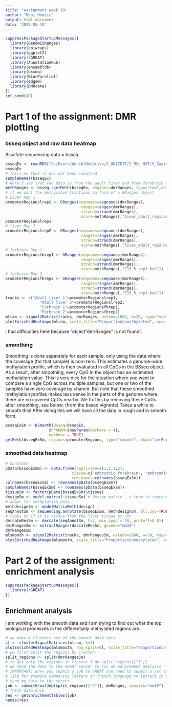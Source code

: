 ---
title: "assignment week 10"
author: "Deni Hodzic"
output: html_document
date: '2022-05-19'
---

```{r}
suppressPackageStartupMessages({
  library(GenomicRanges)
  library(epiwraps)
  library(ggplot2)
  library(rGREAT)
  library(AnnotationHub)
  library(ensembldb)
  library(bsseq)
  library(BiocParallel)
  library(edgeR)
  library(DMRcate)
})
set.seed(40)
```


# Part 1 of the assignment: DMR plotting

### bsseq object and raw data heatmap
Bisulfate sequencing data = bsseq
```{r}
bsseqEx <- readRDS("C:/Users/denih/OneDrive/2_UNIZEIT/2_MSc HST/5_Zweites_Studienjahr_Master/2_Frühjahrssemester_2022/Bioinformatic Approaches to Regulatory Genomics and Epigenomics/VL 10/w10_assignment/bsseqOb.rds")
bsseqEx
# tells me that it has not been smoothed
sampleNames(bsseqEx)
# Here I see that the data is from the adult liver and from forebrain cells
methRanges <- bsseq::getMeth(bsseqEx, regions=dmrRanges, type="raw",what="perRegion")
# if we want the methylated fractions in form of a GRanges object
# Liver Rep 1
promoterRegionslrep1 <- GRanges(seqnames=seqnames(dmrRanges),
                                 ranges=ranges(dmrRanges),
                                 strand=strand(dmrRanges),
                                 score=methRanges[,"liver_adult_rep1.bed"])
promoterRegionslrep1
# liver Rep 2
promoterRegionslrep2 <- GRanges(seqnames=seqnames(dmrRanges),
                                 ranges=ranges(dmrRanges),
                                 strand=strand(dmrRanges),
                                 score=methRanges[,"liver_adult_rep2.bed"])
# forbrain Rep 1
promoterRegionsfbrep1 <- GRanges(seqnames=seqnames(dmrRanges),
                                 ranges=ranges(dmrRanges),
                                 strand=strand(dmrRanges),
                                 score=methRanges[,"E13_5_rep1.bed"])
# forbrain Rep 2
promoterRegionsfbrep2 <- GRanges(seqnames=seqnames(dmrRanges),
                                 ranges=ranges(dmrRanges),
                                 strand=strand(dmrRanges),
                                 score=methRanges[,"E13_5_rep1.bed"])
tracks <- c("Adult liver 1"=promoterRegionslrep1,
               "Adult liver 2"=promoterRegionslrep2,
               "Forbrain 1"=promoterRegionsfbrep1,
               "Forbrain 2"=promoterRegionsfbrep2)
mlraw <- signal2Matrix(tracks, dmrRanges, extend=1000, w=20, type="scale", smooth=FALSE)
plotEnrichedHeatmaps(mlraw, scale_title="Proportion\nmethylated", axis_name = c("TSS","TES"), colors = c("white","red"))
```
I had difficulties here because "object "dmrRanges" is not found".

### smoothing
Smoothing is done separately for each sample, only using the data where the coverage (for that sample) is non-zero. This estimates a genome-wide methylation profile, which is then evaluated in all CpGs in the BSseq object. As a result, after smoothing, every CpG in the object has an estimated methylation value. This is very nice for the situation where you want to compare a single CpG across multiple samples, but one or two of the samples have zero coverage by chance. But note that these smoothed methylation profiles makes less sense in the parts of the genome where there are no covered CpGs nearby. We fix this by removing these CpGs after smoothing, see below. (from the bsseq vignette)
Takes a while to smooth this! After doing this we will have all the data in rough and in smooth form.
```{r, eval=FALSE}
bsseqExSm <- BSmooth(BSseq=bsseqEx, 
                   BPPARAM=SnowParam(workers = 4), 
                   verbose = TRUE)
getMeth(bsseqExSm, regions=promoterRegions, type="smooth", what="perRegion")
```


### smoothed data heatmap

```{r}
# annotate
pData(bsseqExSm) <- data.frame(replicate=c(1,2,1,2),
                             tissue=c("embryonic forebrain", "embryonic forebrain", "liver", "liver"),
                             row.names=colnames(bsseqExSm))
colnames(bsseqExSm) <- rownames(pData(bsseqExSm))
sampleNames(bsseqExSm) <- rownames(pData(bsseqExSm))
tissueSm <- factor(pData(bsseqExSm)$tissue)
designSm <- model.matrix(~tissueSm) # design matrix --> form to represent you data
# adapt for methylation data
methdesignSm <- modelMatrixMeth(design)
seqAnnotSm <- sequencing.annotate(bsseqExSm, methdesignSm, all.cov=TRUE, coef="tissueliver", fdr=0.4)
# looks at if it is tissue from the liver tissue or not
dmrcateResSm <- dmrcate(seqAnnotSm, C=2, min.cpgs = 10, pcutoff=0.01)
dmrRangesSm <- extractRanges(dmrcateResSm, genome="mm10")
dmrRangesSm
mlsmooth <- signal2Matrix(tracks, dmrRangesSm, extend=1000, w=20, type="scale", smooth=TRUE)
plotEnrichedHeatmaps(mlsmooth, scale_title="Proportion\nmethylated", axis_name = c("TSS","TES"), colors = c("white","red"))
```


# Part 2 of the assignment: enrichment analysis

```{r}
suppressPackageStartupMessages({
  library(rGREAT)
})
```

## Enrichment analysis

I am working with the smooth data and I am trying to find out what the top biological processes in the differentially methylated regions are.

```{r}
# we make 4 clusters out of the smooth data sets
cl <- clusterSignalMatrices(mlraw, k=4)
plotEnrichedHeatmaps(mlsmooth, row_split=cl, scale_title="Proportion\nmethylated", axis_name = c("start","end"), colors = c("white","red"))
# we first split the regions by cluster:
split_regions <- split(dmrRangesSm)
# to get only the regions in cluster 3 do split_regions[["3"]]
# we send the data to the GREAT server to run an enrichment analysis
# IMPORTANT: when you submit a job to GREAT you need to submit a set of regions, a GRanges object, but you also need to submit a background. You are always comparing the elements in your list of regions to other elements, so we are comparing the regions in cluster 4 with respect to all our other regions.
# like for example comparing letters in french language to letters in other languages. It depends whether you compare it to roman languages or other languages.
# send my data to the server
job <- submitGreatJob(split_regions[["4"]], dmRanges, species="mm10")
# fetch data back
res <- getEnrichmentTables(job)
names(res)
```